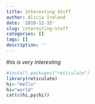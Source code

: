 ```yaml
---
title: Interesting Stuff
author: Alicia Ireland
date: '2019-12-15'
slug: interesting-stuff
categories: []
tags: []
description: ''
---
```

*this is very interesting*
```r
#install.packages("reticulate")
library(reticulate)
hi<-"Hello"
hi="world"
cat(c(hi,py$hi)) 


```
